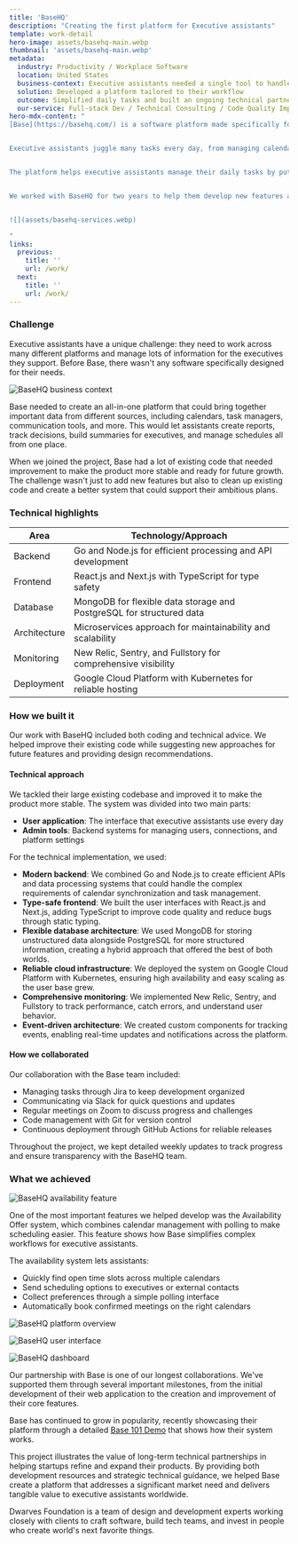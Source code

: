 ```yaml
---
title: 'BaseHQ'
description: "Creating the first platform for Executive assistants"
template: work-detail
hero-image: assets/basehq-main.webp
thumbnail: 'assets/basehq-main.webp'
metadata:
  industry: Productivity / Workplace Software
  location: United States
  business-context: Executive assistants needed a single tool to handle calendars, tasks, and communications
  solution: Developed a platform tailored to their workflow
  outcome: Simplified daily tasks and built an ongoing technical partnership
  our-service: Full-stack Dev / Technical Consulting / Code Quality Improvement
hero-mdx-content: "
[Base](https://basehq.com/) is a software platform made specifically for executive assistants. It launched in 2019 with $2.6 million in funding from investors like Matchstick Ventures, Rise of the Rest Seed Fund, High Alpha Capital, and Slack Fund. Their goal was to change how executive assistants work.


Executive assistants juggle many tasks every day, from managing calendars and scheduling meetings to tracking decisions and creating reports. Before Base, there wasn't any software designed specifically for their needs.


The platform helps executive assistants manage their daily tasks by putting calendars, to-do lists, communication, and reporting all in one place. To do this, Base needed to build a system that could connect with all the different tools that assistants typically use.


We worked with BaseHQ for two years to help them develop new features and improve existing ones. We focused on helping them meet their deadlines while keeping their product high-quality. We provided both development help and technical advice, helping them improve their code and system design as they grew.


![](assets/basehq-services.webp)

"
links:
  previous:
    title: ''
    url: /work/
  next:
    title: ''
    url: /work/
---
```


### Challenge

Executive assistants have a unique challenge: they need to work across many different platforms and manage lots of information for the executives they support. Before Base, there wasn't any software specifically designed for their needs.

![BaseHQ business context](assets/basehq-context.webp)

Base needed to create an all-in-one platform that could bring together important data from different sources, including calendars, task managers, communication tools, and more. This would let assistants create reports, track decisions, build summaries for executives, and manage schedules all from one place.

When we joined the project, Base had a lot of existing code that needed improvement to make the product more stable and ready for future growth. The challenge wasn't just to add new features but also to clean up existing code and create a better system that could support their ambitious plans.

### Technical highlights

| Area         | Technology/Approach                                                         |
|--------------|-----------------------------------------------------------------------------|
| Backend      | Go and Node.js for efficient processing and API development                 |
| Frontend     | React.js and Next.js with TypeScript for type safety                        |
| Database     | MongoDB for flexible data storage and PostgreSQL for structured data        |
| Architecture | Microservices approach for maintainability and scalability                  |
| Monitoring   | New Relic, Sentry, and Fullstory for comprehensive visibility               |
| Deployment   | Google Cloud Platform with Kubernetes for reliable hosting                  |

### How we built it

Our work with BaseHQ included both coding and technical advice. We helped improve their existing code while suggesting new approaches for future features and providing design recommendations.

#### Technical approach

We tackled their large existing codebase and improved it to make the product more stable. The system was divided into two main parts:

- **User application**: The interface that executive assistants use every day
- **Admin tools**: Backend systems for managing users, connections, and platform settings

For the technical implementation, we used:

- **Modern backend**: We combined Go and Node.js to create efficient APIs and data processing systems that could handle the complex requirements of calendar synchronization and task management.
- **Type-safe frontend**: We built the user interfaces with React.js and Next.js, adding TypeScript to improve code quality and reduce bugs through static typing.
- **Flexible database architecture**: We used MongoDB for storing unstructured data alongside PostgreSQL for more structured information, creating a hybrid approach that offered the best of both worlds.
- **Reliable cloud infrastructure**: We deployed the system on Google Cloud Platform with Kubernetes, ensuring high availability and easy scaling as the user base grew.
- **Comprehensive monitoring**: We implemented New Relic, Sentry, and Fullstory to track performance, catch errors, and understand user behavior.
- **Event-driven architecture**: We created custom components for tracking events, enabling real-time updates and notifications across the platform.

#### How we collaborated

Our collaboration with the Base team included:

- Managing tasks through Jira to keep development organized
- Communicating via Slack for quick questions and updates
- Regular meetings on Zoom to discuss progress and challenges
- Code management with Git for version control
- Continuous deployment through GitHub Actions for reliable releases

Throughout the project, we kept detailed weekly updates to track progress and ensure transparency with the BaseHQ team.

### What we achieved

![BaseHQ availability feature](assets/basehq-feature.webp)

One of the most important features we helped develop was the Availability Offer system, which combines calendar management with polling to make scheduling easier. This feature shows how Base simplifies complex workflows for executive assistants.

The availability system lets assistants:

- Quickly find open time slots across multiple calendars
- Send scheduling options to executives or external contacts
- Collect preferences through a simple polling interface
- Automatically book confirmed meetings on the right calendars

![BaseHQ platform overview](assets/basehq-result1.webp)

![BaseHQ user interface](assets/basehq-result2.webp)

![BaseHQ dashboard](assets/basehq-result3.webp)

Our partnership with Base is one of our longest collaborations. We've supported them through several important milestones, from the initial development of their web application to the creation and improvement of their core features.

Base has continued to grow in popularity, recently showcasing their platform through a detailed [Base 101 Demo](https://www.linkedin.com/posts/basehq_base-101-demo-get-back-to-the-base-ics-activity-6800435873860120576-G7ZI) that shows how their system works.

This project illustrates the value of long-term technical partnerships in helping startups refine and expand their products. By providing both development resources and strategic technical guidance, we helped Base create a platform that addresses a significant market need and delivers tangible value to executive assistants worldwide.

Dwarves Foundation is a team of design and development experts working closely with clients to craft software, build tech teams, and invest in people who create world's next favorite things.
